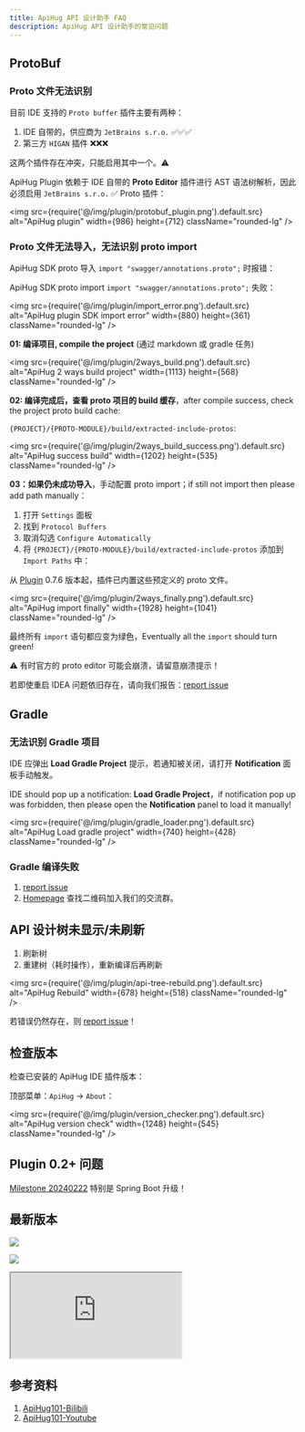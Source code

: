 ```yaml
---
title: ApiHug API 设计助手 FAQ
description: ApiHug API 设计助手的常见问题
---
```


## ProtoBuf

### Proto 文件无法识别

目前 IDE 支持的 `Proto buffer` 插件主要有两种：

1. IDE 自带的，供应商为 `JetBrains s.r.o.` ✅✅✅
2. 第三方 `HIGAN` 插件 ❌❌❌

这两个插件存在冲突，只能启用其中一个。⚠️

ApiHug Plugin 依赖于 IDE 自带的 **Proto Editor** 插件进行 AST 语法树解析，因此必须启用 `JetBrains s.r.o.` ✅ Proto 插件：

<img src={require('@/img/plugin/protobuf_plugin.png').default.src} alt="ApiHug plugin" width={986} height={712} className="rounded-lg" />

### Proto 文件无法导入，无法识别 proto import

ApiHug SDK proto 导入 `import "swagger/annotations.proto";` 时报错：

ApiHug SDK proto import `import "swagger/annotations.proto";` 失败：

<img src={require('@/img/plugin/import_error.png').default.src} alt="ApiHug plugin SDK import error" width={880} height={361} className="rounded-lg" />

**01: 编译项目, compile the project** (通过 markdown 或 gradle 任务)

<img src={require('@/img/plugin/2ways_build.png').default.src} alt="ApiHug 2 ways build project" width={1113} height={568} className="rounded-lg" />

**02: 编译完成后，查看 proto 项目的 build 缓存**，after compile success, check the project proto build cache:

`{PROJECT}/{PROTO-MODULE}/build/extracted-include-protos`:

<img src={require('@/img/plugin/2ways_build_success.png').default.src} alt="ApiHug success build" width={1202} height={535} className="rounded-lg" />

**03：如果仍未成功导入**，手动配置 proto import；if still not import then please add path manually：

1. 打开 `Settings` 面板
2. 找到 `Protocol Buffers`
3. 取消勾选 `Configure Automatically`
4. 将 `{PROJECT}/{PROTO-MODULE}/build/extracted-include-protos` 添加到 `Import Paths` 中：

从 [Plugin](/zhCN-docs/changelog/plugin) 0.7.6 版本起，插件已内置这些预定义的 proto 文件。

<img src={require('@/img/plugin/2ways_finally.png').default.src} alt="ApiHug import finally" width={1928} height={1041} className="rounded-lg" />

最终所有 `import` 语句都应变为绿色，Eventually all the `import` should turn green!

⚠️ 有时官方的 proto editor 可能会崩溃，请留意崩溃提示！

若即使重启 IDEA 问题依旧存在，请向我们报告：[report issue](https://github.com/apihug/apihug-ide-plugin/issues/new/choose)

## Gradle

### 无法识别 Gradle 项目

IDE 应弹出 **Load Gradle Project** 提示，若通知被关闭，请打开 **Notification** 面板手动触发。

IDE should pop up a notification: **Load Gradle Project**，if notification pop up was forbidden, then please open the **Notification** panel to load it manually!

<img src={require('@/img/plugin/gradle_loader.png').default.src} alt="ApiHug Load gradle project" width={740} height={428} className="rounded-lg" />

### Gradle 编译失败

1. [report issue](https://github.com/apihug/apihug-ide-plugin/issues/new/choose)
2. [Homepage](https://github.com/apihug/apihug.com) 查找二维码加入我们的交流群。

## API 设计树未显示/未刷新

1. 刷新树
2. 重建树（耗时操作），重新编译后再刷新

<img src={require('@/img/plugin/api-tree-rebuild.png').default.src} alt="ApiHug Rebuild" width={678} height={518} className="rounded-lg" />

若错误仍然存在，则 [report issue](https://github.com/apihug/apihug-ide-plugin/issues/new/choose)！

## 检查版本

检查已安装的 ApiHug IDE 插件版本：

顶部菜单：`ApiHug` -> `About`：

<img src={require('@/img/plugin/version_checker.png').default.src} alt="ApiHug version check" width={1248} height={545} className="rounded-lg" />

## Plugin 0.2+ 问题

[Milestone 20240222](/zhCN-docs/milestone/milestone-20240222) 特别是 Spring Boot 升级！

## 最新版本

<a target="_blank" href="https://search.maven.org/artifact/com.apihug/it-bom"><img
  src="https://img.shields.io/maven-central/v/com.apihug/it-bom.svg?label=Maven%20Central"/></a>

<a target="_blank" href="https://search.maven.org/artifact/com.apihug/it-bom"><img
  src="https://img.shields.io/maven-central/v/com.apihug/it-bom.svg?label=Maven%20Central"/></a>


<div>
  <iframe
    src="https://plugins.jetbrains.com/embeddable/install/23534"
    border="0"
    height={'48px'}
    allow="accelerometer; autoplay; clipboard-write; encrypted-media; gyroscope; picture-in-picture"
    allowFullScreen
  ></iframe>
</div>

## 参考资料

1. [ApiHug101-Bilibili](https://space.bilibili.com/666522636)
2. [ApiHug101-Youtube](https://youtube.com/@ApiHug?si=C1yw0poHA01zbmyj)
